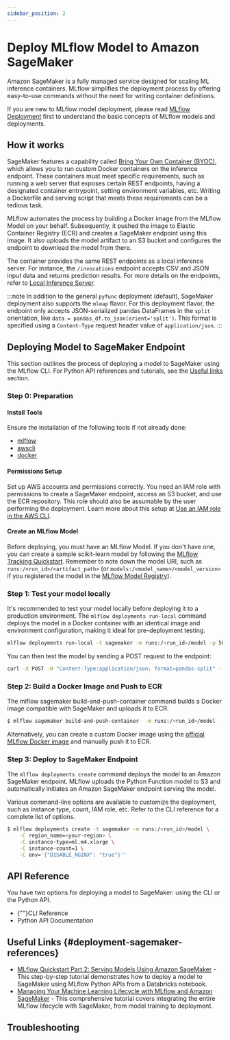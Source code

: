 ```yaml
---
sidebar_position: 2
---
```



# Deploy MLflow Model to Amazon SageMaker

Amazon SageMaker is a fully managed service designed for scaling ML inference containers.
MLflow simplifies the deployment process by offering easy-to-use commands without the need
for writing container definitions.

If you are new to MLflow model deployment, please read [MLflow Deployment](/deployment)
first to understand the basic concepts of MLflow models and deployments.

## How it works

SageMaker features a capability called [Bring Your Own Container (BYOC)](https://docs.aws.amazon.com/sagemaker/latest/dg/model-monitor-byoc-containers.html),
which allows you to run custom Docker containers on the inference endpoint. These containers must meet specific requirements, such as running a web server
that exposes certain REST endpoints, having a designated container entrypoint, setting environment variables, etc. Writing a Dockerfile and serving script
that meets these requirements can be a tedious task.

MLflow automates the process by building a Docker image from the MLflow Model on your behalf. Subsequently, it pushed the image to Elastic Container Registry (ECR)
and creates a SageMaker endpoint using this image. It also uploads the model artifact to an S3 bucket and configures the endpoint to download the model from there.

The container provides the same REST endpoints as a local inference server. For instance, the `/invocations` endpoint accepts CSV and JSON input data and returns
prediction results. For more details on the endpoints, refer to [Local Inference Server](/deployment/deploy-model-locally#local-inference-server-spec).

:::note
In addition to the general `pyfunc` deployment (default), SageMaker deployment also supports the `mleap` flavor. For this deployment flavor,
the endpoint only accepts JSON-serialized pandas DataFrames in the `split` orientation, like `data = pandas_df.to_json(orient='split')`.
This format is specified using a `Content-Type` request header value of `application/json`.
:::

## Deploying Model to SageMaker Endpoint

This section outlines the process of deploying a model to SageMaker using the MLflow CLI. For Python API references and tutorials,
see the [Useful links](#deployment-sagemaker-references) section.

### Step 0: Preparation

#### Install Tools

Ensure the installation of the following tools if not already done:

- [mlflow](https://pypi.org/project/mlflow)
- [awscli](https://docs.aws.amazon.com/cli/latest/userguide/getting-started-install.html)
- [docker](https://docs.docker.com/get-docker)

#### Permissions Setup

Set up AWS accounts and permissions correctly. You need an IAM role with permissions to create a SageMaker endpoint, access an S3 bucket, and use the ECR repository.
This role should also be assumable by the user performing the deployment. Learn more about this setup at
[Use an IAM role in the AWS CLI](https://docs.aws.amazon.com/cli/latest/userguide/cli-configure-role.html).

#### Create an MLflow Model

Before deploying, you must have an MLflow Model. If you don't have one, you can create a sample scikit-learn model by following the [MLflow Tracking Quickstart](/getting-started).
Remember to note down the model URI, such as `runs:/<run_id>/<artifact_path>` (or `models:/<model_name>/<model_version>` if you registered the model in the
[MLflow Model Registry](/model-registry)).

### Step 1: Test your model locally

It's recommended to test your model locally before deploying it to a production environment.
The <APILink fn="mlflow.sagemaker.run_local">`mlflow deployments run-local`</APILink> command deploys
the model in a Docker container with an identical image and environment configuration, making it ideal
for pre-deployment testing.

```bash
mlflow deployments run-local -t sagemaker -m runs:/<run_id>/model -p 5000
```

You can then test the model by sending a POST request to the endpoint:

```bash
curl -X POST -H "Content-Type:application/json; format=pandas-split" --data '{"columns":["a","b"],"data":[[1,2]]}' http://localhost:5000/invocations
```

### Step 2: Build a Docker Image and Push to ECR

The <Link to="/api_reference/cli.html#mlflow-sagemaker-build-and-push-container" target="_blank">mlflow sagemaker build-and-push-container</Link>
command builds a Docker image compatible with SageMaker and uploads it to ECR.

```bash
$ mlflow sagemaker build-and-push-container  -m runs:/<run_id>/model
```

Alternatively, you can create a custom Docker image using the
[official MLflow Docker image](/docker) and manually push it to ECR.

### Step 3: Deploy to SageMaker Endpoint

The <APILink fn="mlflow.sagemaker.SageMakerDeploymentClient.create_deployment">`mlflow deployments create`</APILink>
command deploys the model to an Amazon SageMaker endpoint. MLflow uploads the Python Function model to S3 and automatically
initiates an Amazon SageMaker endpoint serving the model.

Various command-line options are available to customize the deployment, such as instance type, count, IAM role, etc.
Refer to the <Link to="/api_reference/cli.html#mlflow-sagemaker" target="_blank">CLI reference</Link> for a complete list of options.

```bash
$ mlflow deployments create -t sagemaker -m runs:/<run_id>/model \
    -C region_name=<your-region> \
    -C instance-type=ml.m4.xlarge \
    -C instance-count=1 \
    -C env='{"DISABLE_NGINX": "true"}''
```

## API Reference

You have two options for deploying a model to SageMaker: using the CLI or the Python API.

- {""}<Link to="/api_reference/cli.html#mlflow-sagemaker" target="_blank">CLI Reference</Link>
- <APILink fn="mlflow.sagemaker">Python API Documentation</APILink>

## Useful Links \{#deployment-sagemaker-references}

- [MLflow Quickstart Part 2: Serving Models Using Amazon SageMaker](https://docs.databricks.com/en/_extras/notebooks/source/mlflow/mlflow-quick-start-deployment-aws.html) -
  This step-by-step tutorial demonstrates how to deploy a model to SageMaker using MLflow Python APIs from a Databricks notebook.
- [Managing Your Machine Learning Lifecycle with MLflow and Amazon SageMaker](https://aws.amazon.com/blogs/machine-learning/managing-your-machine-learning-lifecycle-with-mlflow-and-amazon-sagemaker) -
  This comprehensive tutorial covers integrating the entire MLflow lifecycle with SageMaker, from model training to deployment.

## Troubleshooting
